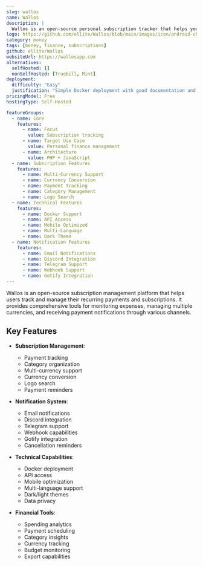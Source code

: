 ```yaml
---
slug: wallos
name: Wallos
description: |
  Wallos is an open-source personal subscription tracker that helps you manage recurring payments and subscriptions with features like multi-currency support, notifications, and spending analytics.
logo: https://github.com/ellite/Wallos/blob/main/images/icon/android-chrome-192x192.png?raw=true
category: money
tags: [money, finance, subscriptions]
github: ellite/Wallos
websiteUrl: https://wallosapp.com
alternatives:
  selfHosted: []
  nonSelfHosted: [Truebill, Mint]
deployment:
  difficulty: "Easy"
  justification: "Simple Docker deployment with good documentation and compose files available."
pricingModel: Free
hostingType: Self-Hosted

featureGroups:
  - name: Core
    features:
      - name: Focus
        value: Subscription tracking
      - name: Target Use Case
        value: Personal finance management
      - name: Architecture
        value: PHP + JavaScript
  - name: Subscription Features
    features:
      - name: Multi-Currency Support
      - name: Currency Conversion
      - name: Payment Tracking
      - name: Category Management
      - name: Logo Search
  - name: Technical Features
    features:
      - name: Docker Support
      - name: API Access
      - name: Mobile Optimized
      - name: Multi-Language
      - name: Dark Theme
  - name: Notification Features
    features:
      - name: Email Notifications
      - name: Discord Integration
      - name: Telegram Support
      - name: Webhook Support
      - name: Gotify Integration
---
```


Wallos is an open-source subscription management platform that helps users track and manage their recurring payments and subscriptions. It provides comprehensive tools for monitoring expenses, managing multiple currencies, and receiving payment notifications through various channels.

## Key Features

- **Subscription Management**:

  - Payment tracking
  - Category organization
  - Multi-currency support
  - Currency conversion
  - Logo search
  - Payment reminders

- **Notification System**:

  - Email notifications
  - Discord integration
  - Telegram support
  - Webhook capabilities
  - Gotify integration
  - Cancellation reminders

- **Technical Capabilities**:

  - Docker deployment
  - API access
  - Mobile optimization
  - Multi-language support
  - Dark/light themes
  - Data privacy

- **Financial Tools**:
  - Spending analytics
  - Payment scheduling
  - Category insights
  - Currency tracking
  - Budget monitoring
  - Export capabilities
